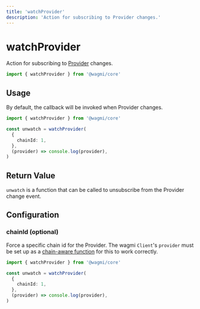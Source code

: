 ```yaml
---
title: 'watchProvider'
description: 'Action for subscribing to Provider changes.'
---
```



# watchProvider

Action for subscribing to [Provider](/core/actions/getProvider) changes.

```ts
import { watchProvider } from '@wagmi/core'
```

## Usage

By default, the callback will be invoked when Provider changes.

```ts
import { watchProvider } from '@wagmi/core'

const unwatch = watchProvider(
  {
    chainId: 1,
  },
  (provider) => console.log(provider),
)
```

## Return Value

`unwatch` is a function that can be called to unsubscribe from the Provider change event.

## Configuration

### chainId (optional)

Force a specific chain id for the Provider. The wagmi `Client`'s `provider` must be set up as a [chain-aware function](/core/client#provider-optional) for this to work correctly.

```ts {5}
import { watchProvider } from '@wagmi/core'

const unwatch = watchProvider(
  {
    chainId: 1,
  },
  (provider) => console.log(provider),
)
```
